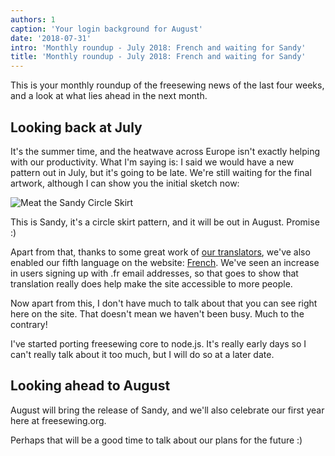 ```yaml
---
authors: 1
caption: 'Your login background for August'
date: '2018-07-31'
intro: 'Monthly roundup - July 2018: French and waiting for Sandy'
title: 'Monthly roundup - July 2018: French and waiting for Sandy'
---
```


This is your monthly roundup of the freesewing news of the last four weeks,
and a look at what lies ahead in the next month.

<!-- truncate -->

## Looking back at July

It's the summer time, and the heatwave across Europe isn't exactly helping with
our productivity. What I'm saying is: I said we would have a new pattern out
in July, but it's going to be late. We're still waiting for the final artwork,
although I can show you the initial sketch now:

![Meat the Sandy Circle
Skirt](https://posts.freesewing.org/uploads/schets_bb8fb5c30a.png)

This is Sandy, it's a circle skirt pattern, and it will be out in August.
Promise :)

Apart from that, thanks to some great work of [our translators](/i18n/), we've
also enabled our fifth language on the website: [French](/fr). We've seen an
increase in users signing up with .fr email addresses, so that goes to show
that translation really does help make the site accessible to more people.

Now apart from this, I don't have much to talk about that you can see right
here on the site. That doesn't mean we haven't been busy. Much to the
contrary!

I've started porting freesewing core to node.js. It's really early days so I
can't really talk about it too much, but I will do so at a later date.

## Looking ahead to August

August will bring the release of Sandy, and we'll also celebrate our first year
here at freesewing.org.

Perhaps that will be a good time to talk about our plans for the future :)
